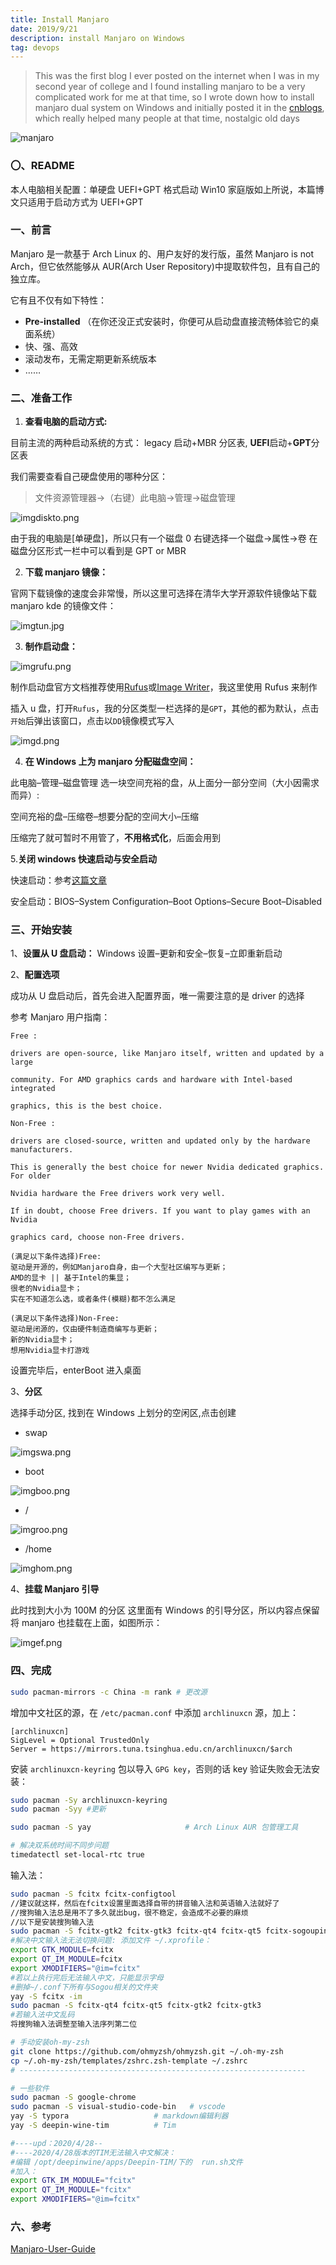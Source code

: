 ```yaml
---
title: Install Manjaro
date: 2019/9/21
description: install Manjaro on Windows
tag: devops
---
```


> This was the first blog I ever posted on the internet when I was in my second year of college and I found installing manjaro to be a very complicated work for me at that time, so I wrote down how to install manjaro dual system on Windows and initially posted it in the [cnblogs](https://www.cnblogs.com/Jaywhen-xiang/p/11561661.html), which really helped many people at that time, nostalgic old days

![manjaro](../../public/install-manjaro/imgxjwnb.png)

### 〇、README

本人电脑相关配置：单硬盘 UEFI+GPT 格式启动 Win10 家庭版如上所说，本篇博文只适用于启动方式为 UEFI+GPT

### 一、前言

Manjaro 是一款基于 Arch Linux 的、用户友好的发行版，虽然 Manjaro is not Arch，但它依然能够从 AUR(Arch User Repository)中提取软件包，且有自己的独立库。

它有且不仅有如下特性：

- **Pre-installed** （在你还没正式安装时，你便可从启动盘直接流畅体验它的桌面系统）
- 快、强、高效
- 滚动发布，无需定期更新系统版本
- ……

### 二、准备工作

1.  **查看电脑的启动方式:**

目前主流的两种启动系统的方式： legacy 启动+MBR 分区表, **UEFI**启动+**GPT**分区表

我们需要查看自己硬盘使用的哪种分区：

> 文件资源管理器->（右键）此电脑->管理->磁盘管理

![imgdiskto.png](../../public/install-manjaro/imgdiskto.png)

由于我的电脑是[单硬盘]，所以只有一个磁盘 0 右键选择一个磁盘->属性->卷 在磁盘分区形式一栏中可以看到是 GPT or MBR

2.  **下载 manjaro 镜像：**

官网下载镜像的速度会非常慢，所以这里可选择在清华大学开源软件镜像站下载 manjaro kde 的镜像文件：

![imgtun.jpg](../../public/install-manjaro/imgtun.jpg)

3. **制作启动盘：**

![imgrufu.png](../../public/install-manjaro/imgrufu.png)

制作启动盘官方文档推荐使用[Rufus](http://rufus.ie/)或[Image Writer](https://launchpad.net/win32-image-writer/)，我这里使用 Rufus 来制作

插入 u 盘，打开`Rufus`，我的分区类型一栏选择的是`GPT`，其他的都为默认，点击`开始`后弹出该窗口，点击以`DD`镜像模式写入

![imgd.png](../../public/install-manjaro/imgd.png)

4. **在 Windows 上为 manjaro 分配磁盘空间：**

此电脑–管理–磁盘管理 选一块空间充裕的盘，从上面分一部分空间（大小因需求而异）:

空间充裕的盘–压缩卷–想要分配的空间大小–压缩

压缩完了就可暂时不用管了，**不用格式化**，后面会用到

5.**关闭 windows 快速启动与安全启动**

快速启动：参考[这篇文章](https://jingyan.baidu.com/article/48b558e30ca7977f38c09a95.html)

安全启动：BIOS–System Configuration–Boot Options–Secure Boot–Disabled

### 三、开始安装

1、**设置从 U 盘启动：** Windows 设置–更新和安全–恢复–立即重新启动

2、**配置选项**

成功从 U 盘启动后，首先会进入配置界面，唯一需要注意的是 driver 的选择

参考 Manjaro 用户指南：

```
Free :

drivers are open-source, like Manjaro itself, written and updated by a large

community. For AMD graphics cards and hardware with Intel-based integrated

graphics, this is the best choice.

Non-Free :

drivers are closed-source, written and updated only by the hardware manufacturers.

This is generally the best choice for newer Nvidia dedicated graphics. For older

Nvidia hardware the Free drivers work very well.

If in doubt, choose Free drivers. If you want to play games with an Nvidia

graphics card, choose non-Free drivers.

(满足以下条件选择)Free:
驱动是开源的，例如Manjaro自身，由一个大型社区编写与更新；
AMD的显卡 || 基于Intel的集显；
很老的Nvidia显卡；
实在不知道怎么选，或者条件(模糊)都不怎么满足

(满足以下条件选择)Non-Free:
驱动是闭源的，仅由硬件制造商编写与更新；
新的Nvidia显卡；
想用Nvidia显卡打游戏

```

设置完毕后，enterBoot 进入桌面

3、**分区**

选择手动分区, 找到在 Windows 上划分的空闲区,点击创建

- swap

![imgswa.png](../../public/install-manjaro/imgswa.png)

- boot

![imgboo.png](../../public/install-manjaro/imgboo.png)

- /

![imgroo.png](../../public/install-manjaro/imgroo.png)

- /home

![imghom.png](../../public/install-manjaro/imghom.png)

4、**挂载 Manjaro 引导**

此时找到大小为 100M 的分区 这里面有 Windows 的引导分区，所以内容点保留 将 manjaro 也挂载在上面，如图所示：

![imgef.png](../../public/install-manjaro/imgef.png)

### 四、完成

```bash
sudo pacman-mirrors -c China -m rank # 更改源
```

增加中文社区的源，在 `/etc/pacman.conf` 中添加 `archlinuxcn` 源，加上：

```
[archlinuxcn]
SigLevel = Optional TrustedOnly
Server = https://mirrors.tuna.tsinghua.edu.cn/archlinuxcn/$arch
```

安装 `archlinuxcn-keyring` 包以导入 `GPG key`，否则的话 key 验证失败会无法安装：

```bash
sudo pacman -Sy archlinuxcn-keyring
sudo pacman -Syy #更新
```

```bash
sudo pacman -S yay                     # Arch Linux AUR 包管理工具
```

```bash
# 解决双系统时间不同步问题
timedatectl set-local-rtc true
```

输入法：

```bash
sudo pacman -S fcitx fcitx-configtool
//建议就这样，然后在fcitx设置里面选择自带的拼音输入法和英语输入法就好了
//搜狗输入法总是用不了多久就出bug，很不稳定，会造成不必要的麻烦
//以下是安装搜狗输入法
sudo pacman -S fcitx-gtk2 fcitx-gtk3 fcitx-qt4 fcitx-qt5 fcitx-sogoupinyin
#解决中文输入法无法切换问题: 添加文件 ~/.xprofile：
export GTK_MODULE=fcitx
export QT_IM_MODULE=fcitx
export XMODIFIERS="@im=fcitx"
#若以上执行完后无法输入中文，只能显示字母
#删掉~/.conf下所有与Sogou相关的文件夹
yay -S fcitx -im
sudo pacman -S fcitx-qt4 fcitx-qt5 fcitx-gtk2 fcitx-gtk3
#若输入法中文乱码
将搜狗输入法调整至输入法序列第二位
```

```bash
# 手动安装oh-my-zsh
git clone https://github.com/ohmyzsh/ohmyzsh.git ~/.oh-my-zsh
cp ~/.oh-my-zsh/templates/zshrc.zsh-template ~/.zshrc
# ----------------------------------------------------------------

# 一些软件
sudo pacman -S google-chrome
sudo pacman -S visual-studio-code-bin 	# vscode
yay -S typora 			        # markdown编辑利器
yay -S deepin-wine-tim			# Tim

#----upd：2020/4/28--
#----2020/4/28版本的TIM无法输入中文解决：
#编辑 /opt/deepinwine/apps/Deepin-TIM/下的  run.sh文件
#加入：
export GTK_IM_MODULE="fcitx"
export QT_IM_MODULE="fcitx"
export XMODIFIERS="@im=fcitx"
```

### 六、参考

[Manjaro-User-Guide](https://mirrors.tuna.tsinghua.edu.cn/osdn/storage/g/m/ma/manjaro/Manjaro-User-Guide.pdf)
